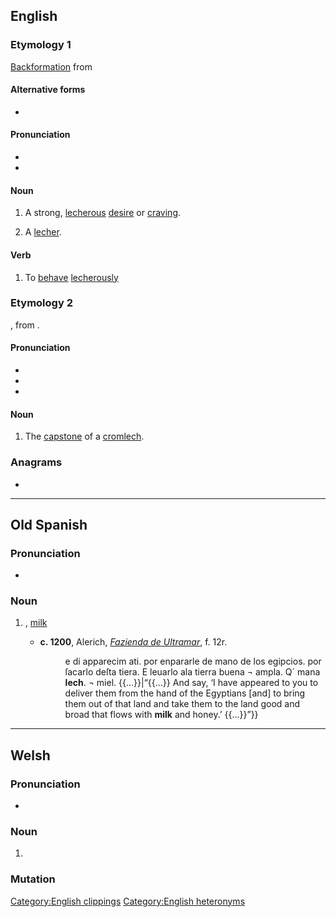 {{also|Lech|-lech|lệch|ḻec̱h}}
==English==
{{wikipedia}}

===Etymology 1===
[[backformation|Backformation]] from {{m|en|lecher}}

====Alternative forms====
* {{l|en|letch}}

====Pronunciation====
* {{IPA|en|/lɛtʃ/}}
* {{rhymes|en|ɛtʃ|s=1}}

====Noun====
{{en-noun}}

# {{lb|en|slang}} A strong, [[lecherous]] [[desire]] or [[craving]].
# {{lb|en|slang}} A [[lecher]].

====Verb====
{{en-verb}}

# {{lb|en|slang}} To [[behave]] [[lecherously]]

===Etymology 2===
{{der|en|cy|llech||slate, slab}}, from {{der|en|cel-pro|*ɸlikkā}}.

====Pronunciation====
* {{IPA|en|/lɛk/}}
* {{audio|en|LL-Q1860 (eng)-Vealhurl-lech (stone).wav |Audio (UK)}}
* {{rhymes|en|ɛk|s=1}}

====Noun====
{{en-noun|s}}

# The [[capstone]] of a [[cromlech]].

===Anagrams===
* {{anagrams|en|a=cehl|Chel|HELC}}

[[Category:English clippings]]
[[Category:English heteronyms]]

----

==Old Spanish==

===Pronunciation===
* {{IPA|osp|[let͡ʃ]}}

===Noun===
{{osp-noun|f|-}}

# {{apocopic form of|osp|leche}}, [[milk]]
#* '''c. 1200''', Alerich, ''[[w:Fazienda de Ultramar|Fazienda de Ultramar]]'', f. 12r.
#*: {{quote|osp|{{...}} e di apparecim ati. por enpararle de mano de los egipcios. por ſacarlo deſta tiera. E leuarlo ala tierra buena ¬ ampla. Q´ mana '''lech'''. ¬ miel. {{...}}|“{{...}} And say, ‘I have appeared to you to deliver them from the hand of the Egyptians [and] to bring them out of that land and take them to the land good and broad that flows with '''milk''' and honey.’ {{...}}”}}

----

==Welsh==

===Pronunciation===
* {{IPA|cy|/leːχ/}}

===Noun===
{{head|cy|mutated noun}}

# {{soft mutation of|cy|llech||slate}}

===Mutation===
{{cy-mut|llech}}